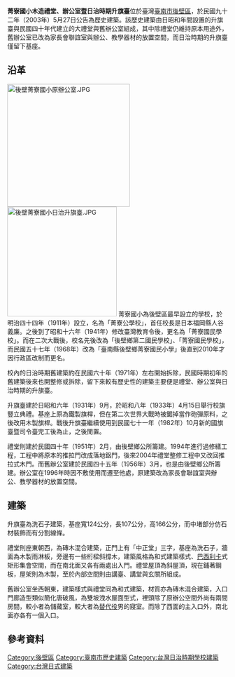 {{NoteTA
|1=zh-hant:菁寮國小;zh-hans:菁寮国小;
}}
{{Coord|23.37894|120.33963|display=title}}
{{tw monument
|name=菁寮國小木造禮堂<br>菁寮國小辦公室<br>菁寮國小日治時期升旗台
|formername=
|image=後壁菁寮國小禮堂.JPG
|imagename=禮堂正面
|othername=
|formalname=
|level=歷史建築
|class=學校
|time='''木造禮堂：'''<br>{{flagicon|ROC}} 民國四十年（1951年）<br>'''辦公室：'''<br>{{flagicon|ROC}} 民國四十五年（1956年）<br>'''日治時期升旗臺：'''<br>{{JPN}}昭和六年（1931年）{{r|鄭}}
|location={{TWN}}臺南市後壁區墨林-{里}-282號
|open=
|cost=
|website=
|reg_url=https://nchdb.boch.gov.tw/assets/overview/historicalBuilding/20030527000003
}}
'''菁寮國小木造禮堂、辦公室暨日治時期升旗臺'''位於臺灣[[臺南市|臺南市]][[後壁區|後壁區]]，於民國九十二年（2003年）5月27日公告為歷史建築{{r|文}}。該歷史建築由日昭和年間設置的升旗臺與民國四十年代建立的大禮堂與舊辦公室組成，其中除禮堂仍維持原本用途外，舊辦公室已改為家長會聯誼室與辦公、教學器材的放置空間，而日治時期的升旗臺僅留下基座{{r|鄭}}。

== 沿革 ==
{{main|臺南市後壁區菁寮國民小學}}
[[File:後壁菁寮國小原辦公室.JPG|280px]]
[[File:後壁菁寮國小日治升旗臺.JPG|250px]]
菁寮國小為後壁區最早設立的學校，於明治四十四年（1911年）設立，名為「菁寮公學校」，首任校長是日本福岡縣人谷義廉{{r|鄭}}。之後到了昭和十六年（1941年）修改臺灣教育令後，更名為「菁寮國民學校」{{r|鄭}}。而在二次大戰後，校名先後改為「後壁鄉第二國民學校」、「菁寮國民學校」，而民國五十七年（1968年）改為「臺南縣後壁鄉菁寮國民小學」後直到2010年才因行政區改制而更名{{r|鄭}}。

校內的日治時期舊建築約在民國六十年（1971年）左右開始拆除，民國時期初年的舊建築後來也開整修或拆除，留下來較有歷史性的建築主要便是禮堂、辦公室與日治時期的升旗臺{{r|鄭}}。

升旗臺建於日昭和六年（1931年）9月，於昭和八年（1933年）4月15日舉行校旗豎立典禮{{r|鄭}}。基座上原為鐵製旗桿，但在第二次世界大戰時被鋸掉當作砲彈原料，之後改用木製旗桿{{r|鄭}}。戰後升旗臺繼續使用到民國七十一年（1982年）10月新的國旗臺暨司令臺完工後為止，之後閒置{{r|鄭}}。

禮堂則建於民國四十年（1951年）2月，由後壁鄉公所籌建{{r|鄭}}。1994年進行過修繕工程，工程中將原本的推拉門改成落地鋁門，後來2004年禮堂整修工程中又改回推拉式木門{{r|鄭}}。而舊辦公室建於民國四十五年（1956年）3月，也是由後壁鄉公所籌建{{r|鄭}}。辦公室在1996年時因不敷使用而遷至他處，原建築改為家長會聯誼室與辦公、教學器材的放置空間{{r|鄭}}。

== 建築 ==
升旗臺為洗石子建築，基座寬124公分，長107公分，高166公分，而中堵部分仿石材裝飾而有分割線條{{r|鄭}}。

禮堂則座東朝西，為磚木混合建築，正門上有「中正堂」三字，基座為洗石子，牆面為木製雨淋板，旁邊有一些桁樑斜撐木，建築風格為和式建築樣式、[[巴西利卡|巴西利卡]]式矩形集會空間，而在南北面又各有兩處出入門{{r|鄭}}。禮堂屋頂為斜屋頂，現在鋪著鋼板，屋架則為木製，至於內部空間則由講臺、講堂與玄關所組成{{r|鄭}}。

舊辦公室坐西朝東，建築樣式與禮堂同為和式建築，材質亦為磚木混合建築，入口門廊造型類似簡化唐破風，為雙坡洩水屋面型式，裡頭除了原辦公空間外尚有兩間房間，較小者為儲藏室，較大者為[[替代役|替代役]]男的寢室{{r|鄭}}。而除了西面的主入口外，南北面亦各有一個入口{{r|鄭}}。

== 參考資料 ==
{{reflist|refs=
<ref name="文">{{cite web |url=https://nchdb.boch.gov.tw/assets/advanceSearch/historicalBuilding/20030527000003 |title=菁寮國小木造禮堂、辦公室暨日治時期升旗台 |publisher=文化部文化資產局 |accessdate= |archive-date=2019-08-23 |archive-url=https://web.archive.org/web/20190823140350/https://nchdb.boch.gov.tw/assets/advanceSearch/historicalBuilding/20030527000003 |dead-url=no }}</ref>
<ref name="鄭">{{cite book|author=鄭秀梅 |title=《南瀛歷史建築誌·菁寮國小木造禮堂、辦公室暨日治時期升旗台》 |publisher=臺南縣政府 |isbn=978-986-00-9689-7 |pages=66－77頁|date=2009年3月}}</ref>
}}

{{臺南市歷史建築}}
[[Category:後壁區|Category:後壁區]]
[[Category:臺南市歷史建築|Category:臺南市歷史建築]]
[[Category:台灣日治時期學校建築|Category:台灣日治時期學校建築]]
[[Category:台灣日式建築|Category:台灣日式建築]]